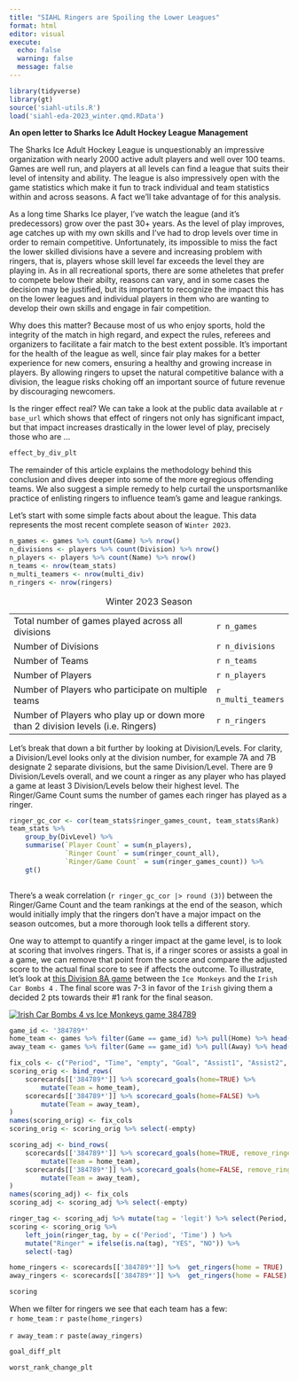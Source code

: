 ```yaml
---
title: "SIAHL Ringers are Spoiling the Lower Leagues"
format: html
editor: visual
execute:
  echo: false
  warning: false
  message: false
---
```


```r
library(tidyverse)
library(gt)
source('siahl-utils.R')
load('siahl-eda-2023_winter.qmd.RData')
```

**An open letter to Sharks Ice Adult Hockey League Management**

The Sharks Ice Adult Hockey League is unquestionably an impressive organization with nearly 2000 active adult players and well over 100 teams. Games are well run, and players at all levels can find a league that suits their level of intensity and ability. The league is also impressively open with the game statistics which make it fun to track individual and team statistics within and across seasons. A fact we'll take advantage of for this analysis.

As a long time Sharks Ice player, I've watch the league (and it's predecessors) grow over the past 30+ years. As the level of play improves, age catches up with my own skills and I've had to drop levels over time in order to remain competitive. Unfortunately, its impossible to miss the fact the lower skilled divisions have a severe and increasing problem with ringers, that is, players whose skill level far exceeds the level they are playing in. As in all recreational sports, there are some atheletes that prefer to compete below their abilty, reasons can vary, and in some cases the decision may be justified, but its important to recognize the impact this has on the lower leagues and individual players in them who are wanting to develop their own skills and engage in fair competition.

Why does this matter? Because most of us who enjoy sports, hold the integrity of the match in high regard, and expect the rules, referees and organizers to facilitate a fair match to the best extent possible. It's important for the health of the league as well, since fair play makes for a better experience for new comers, ensuring a healthy and growing increase in players. By allowing ringers to upset the natural competitive balance with a division, the league risks choking off an important source of future revenue by discouraging newcomers.

Is the ringer effect real? We can take a look at the public data available at `r base_url` which shows that effect of ringers not only has significant impact, but that impact increases drastically in the lower level of play, precisely those who are ...

```r
effect_by_div_plt
```

The remainder of this article explains the methodology behind this conclusion and dives deeper into some of the more egregious offending teams. We also suggest a simple remedy to help curtail the unsportsmanlike practice of enlisting ringers to influence team's game and league rankings.

Let's start with some simple facts about about the league. This data represents the most recent complete season of `Winter 2023`.

```r
n_games <- games %>% count(Game) %>% nrow()
n_divisions <- players %>% count(Division) %>% nrow() 
n_players <- players %>% count(Name) %>% nrow()
n_teams <- nrow(team_stats)
n_multi_teamers <- nrow(multi_div)
n_ringers <- nrow(ringers)
```

|                                                                                  |                     |
|----------------------------------------------------------------------------------|---------------------|
| Total number of games played across all divisions                                | `r n_games`         |
| Number of Divisions                                                              | `r n_divisions`     |
| Number of Teams                                                                  | `r n_teams`         |
| Number of Players                                                                | `r n_players`       |
| Number of Players who participate on multiple teams                              | `r n_multi_teamers` |
| Number of Players who play up or down more than 2 division levels (i.e. Ringers) | `r n_ringers`       |

: Winter 2023 Season

Let's break that down a bit further by looking at Division/Levels. For clarity, a Division/Level looks only at the division number, for example 7A and 7B designate 2 separate divisions, but the same Division/Level. There are 9 Division/Levels overall, and we count a ringer as any player who has played a game at least 3 Division/Levels below their highest level. The Ringer/Game Count sums the number of games each ringer has played as a ringer.

```r
ringer_gc_cor <- cor(team_stats$ringer_games_count, team_stats$Rank)
team_stats %>% 
    group_by(DivLevel) %>% 
    summarise(`Player Count` = sum(n_players),
              `Ringer Count` = sum(ringer_count_all),
              `Ringer/Game Count` = sum(ringer_games_count)) %>% 
    gt()
    
```

There's a weak correlation (`r ringer_gc_cor |> round (3)`) between the Ringer/Game Count and the team rankings at the end of the season, which would initially imply that the ringers don't have a major impact on the season outcomes, but a more thorough look tells a different story.

One way to attempt to quantify a ringer impact at the game level, is to look at scoring that involves ringers. That is, if a ringer scores or assists a goal in a game, we can remove that point from the score and compare the adjusted score to the actual final score to see if affects the outcome. To illustrate, let's look at [this Division 8A game](https://stats.sharksice.timetoscore.com/oss-scoresheet?game_id=384789&mode=display) between the `Ice Monkeys` and the `Irish Car Bombs 4` . The final score was 7-3 in favor of the `Irish` giving them a decided 2 pts towards their #1 rank for the final season.

[![Irish Car Bombs 4 vs Ice Monkeys game 384789](images/siahl_game_384789.png){fig-alt="Irish Car Bombs 4 vs Ice Monkeys game 384789"}](https://stats.sharksice.timetoscore.com/oss-scoresheet?game_id=384789&mode=display)

```r
game_id <- '384789*'
home_team <- games %>% filter(Game == game_id) %>% pull(Home) %>% head(1)
away_team <- games %>% filter(Game == game_id) %>% pull(Away) %>% head(1)

fix_cols <- c("Period", "Time", "empty", "Goal", "Assist1", "Assist2", "Team")
scoring_orig <- bind_rows(
    scorecards[['384789*']] %>% scorecard_goals(home=TRUE) %>% 
        mutate(Team = home_team),
    scorecards[['384789*']] %>% scorecard_goals(home=FALSE) %>% 
        mutate(Team = away_team),
)
names(scoring_orig) <- fix_cols
scoring_orig <- scoring_orig %>% select(-empty)

scoring_adj <- bind_rows(
    scorecards[['384789*']] %>% scorecard_goals(home=TRUE, remove_ringer_goals = TRUE) %>% 
        mutate(Team = home_team),
    scorecards[['384789*']] %>% scorecard_goals(home=FALSE, remove_ringer_goals = TRUE) %>% 
        mutate(Team = away_team),
)
names(scoring_adj) <- fix_cols
scoring_adj <- scoring_adj %>% select(-empty)

ringer_tag <- scoring_adj %>% mutate(tag = 'legit') %>% select(Period, Time, tag)
scoring <- scoring_orig %>% 
    left_join(ringer_tag, by = c('Period', 'Time') ) %>% 
    mutate("Ringer" = ifelse(is.na(tag), "YES", "NO")) %>% 
    select(-tag)

home_ringers <- scorecards[['384789*']] %>%  get_ringers(home = TRUE)
away_ringers <- scorecards[['384789*']] %>%  get_ringers(home = FALSE)

scoring


```

When we filter for ringers we see that each team has a few:\
`r home_team` : `r paste(home_ringers)`

`r away_team` : `r paste(away_ringers)`

```r
goal_diff_plt

```

```r
worst_rank_change_plt
```
